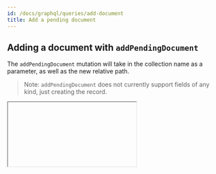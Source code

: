 ```yaml
---
id: /docs/graphql/queries/add-document
title: Add a pending document
---
```


## Adding a document with `addPendingDocument`

The `addPendingDocument` mutation will take in the collection name as a parameter, as well as the new relative path.

> Note: `addPendingDocument` does not currently support fields of any kind, just creating the record.

<Iframe
  iframeSrc="/api/graphiql/?query=mutation%20%7B%0A%20%20addPendingDocument(collection%3A%20%22post%22%2C%20relativePath%3A%20%22pedro.json%22)%20%7B%0A%20%20%20%20__typename%0A%20%20%7D%0A%7D&operationName=GetBlogPost"
  height={400}
/>

> Ready to try out some of these queries using your specific schema? Try [running the Tina CLI](/docs/graphql/cli/) and testing them out using the Altair client
